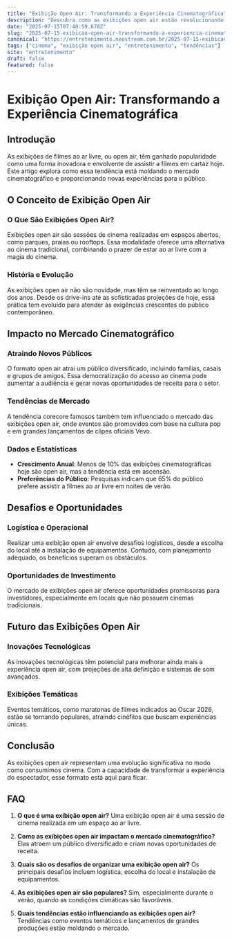 ```yaml
---
title: "Exibição Open Air: Transformando a Experiência Cinematográfica"
description: "Descubra como as exibições open air estão revolucionando a forma como assistimos filmes em cartaz hoje, com insights sobre tendências e impactos no mercado."
date: "2025-07-15T07:40:59.678Z"
slug: "2025-07-15-exibicao-open-air-transformando-a-experiencia-cinematografica"
canonical: "https://entretenimento.neostream.com.br/2025-07-15-exibicao-open-air-transformando-a-experiencia-cinematografica"
tags: ["cinema", "exibição open air", "entretenimento", "tendências"]
site: "entretenimento"
draft: false
featured: false
---
```


# Exibição Open Air: Transformando a Experiência Cinematográfica

## Introdução

As exibições de filmes ao ar livre, ou open air, têm ganhado popularidade como uma forma inovadora e envolvente de assistir a filmes em cartaz hoje. Este artigo explora como essa tendência está moldando o mercado cinematográfico e proporcionando novas experiências para o público.

## O Conceito de Exibição Open Air

### O Que São Exibições Open Air?

Exibições open air são sessões de cinema realizadas em espaços abertos, como parques, praias ou rooftops. Essa modalidade oferece uma alternativa ao cinema tradicional, combinando o prazer de estar ao ar livre com a magia do cinema.

### História e Evolução

As exibições open air não são novidade, mas têm se reinventado ao longo dos anos. Desde os drive-ins até as sofisticadas projeções de hoje, essa prática tem evoluído para atender às exigências crescentes do público contemporâneo.

## Impacto no Mercado Cinematográfico

### Atraindo Novos Públicos

O formato open air atrai um público diversificado, incluindo famílias, casais e grupos de amigos. Essa democratização do acesso ao cinema pode aumentar a audiência e gerar novas oportunidades de receita para o setor.

### Tendências de Mercado

A tendência corecore famosos também tem influenciado o mercado das exibições open air, onde eventos são promovidos com base na cultura pop e em grandes lançamentos de clipes oficiais Vevo.

### Dados e Estatísticas

- **Crescimento Anual**: Menos de 10% das exibições cinematográficas hoje são open air, mas a tendência está em ascensão.
- **Preferências do Público**: Pesquisas indicam que 65% do público prefere assistir a filmes ao ar livre em noites de verão.

## Desafios e Oportunidades

### Logística e Operacional

Realizar uma exibição open air envolve desafios logísticos, desde a escolha do local até a instalação de equipamentos. Contudo, com planejamento adequado, os benefícios superam os obstáculos.

### Oportunidades de Investimento

O mercado de exibições open air oferece oportunidades promissoras para investidores, especialmente em locais que não possuem cinemas tradicionais.

## Futuro das Exibições Open Air

### Inovações Tecnológicas

As inovações tecnológicas têm potencial para melhorar ainda mais a experiência open air, com projeções de alta definição e sistemas de som avançados.

### Exibições Temáticas

Eventos temáticos, como maratonas de filmes indicados ao Oscar 2026, estão se tornando populares, atraindo cinéfilos que buscam experiências únicas.

## Conclusão

As exibições open air representam uma evolução significativa no modo como consumimos cinema. Com a capacidade de transformar a experiência do espectador, esse formato está aqui para ficar.

## FAQ

1. **O que é uma exibição open air?**
   Uma exibição open air é uma sessão de cinema realizada em um espaço ao ar livre.

2. **Como as exibições open air impactam o mercado cinematográfico?**
   Elas atraem um público diversificado e criam novas oportunidades de receita.

3. **Quais são os desafios de organizar uma exibição open air?**
   Os principais desafios incluem logística, escolha do local e instalação de equipamentos.

4. **As exibições open air são populares?**
   Sim, especialmente durante o verão, quando as condições climáticas são favoráveis.

5. **Quais tendências estão influenciando as exibições open air?**
   Tendências como eventos temáticos e lançamentos de grandes produções estão moldando o mercado.